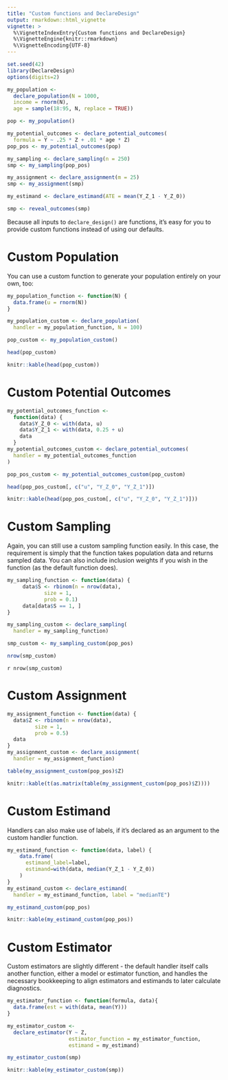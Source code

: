 ```yaml
---
title: "Custom functions and DeclareDesign"
output: rmarkdown::html_vignette
vignette: >
  %\VignetteIndexEntry{Custom functions and DeclareDesign}
  %\VignetteEngine{knitr::rmarkdown}
  %\VignetteEncoding{UTF-8}
---
```


```r
set.seed(42)
library(DeclareDesign)
options(digits=2)

my_population <-
  declare_population(N = 1000,
  income = rnorm(N),
  age = sample(18:95, N, replace = TRUE))

pop <- my_population()

my_potential_outcomes <- declare_potential_outcomes(
  formula = Y ~ .25 * Z + .01 * age * Z)
pop_pos <- my_potential_outcomes(pop)

my_sampling <- declare_sampling(n = 250)
smp <- my_sampling(pop_pos)

my_assignment <- declare_assignment(m = 25)
smp <- my_assignment(smp)

my_estimand <- declare_estimand(ATE = mean(Y_Z_1 - Y_Z_0))

smp <- reveal_outcomes(smp)
```

Because all inputs to `declare_design()` are functions, it's easy for you to provide custom functions instead of using our defaults.

# Custom Population

You can use a custom function to generate your population entirely on your own, too:

```r
my_population_function <- function(N) {
  data.frame(u = rnorm(N))
}

my_population_custom <- declare_population(
  handler = my_population_function, N = 100)

pop_custom <- my_population_custom()

head(pop_custom)
```
```r
knitr::kable(head(pop_custom))
```

# Custom Potential Outcomes

```r
my_potential_outcomes_function <-
  function(data) {
    data$Y_Z_0 <- with(data, u)
    data$Y_Z_1 <- with(data, 0.25 + u)
    data
  }
my_potential_outcomes_custom <- declare_potential_outcomes(
  handler = my_potential_outcomes_function
)

pop_pos_custom <- my_potential_outcomes_custom(pop_custom)

head(pop_pos_custom[, c("u", "Y_Z_0", "Y_Z_1")])
```
```r
knitr::kable(head(pop_pos_custom[, c("u", "Y_Z_0", "Y_Z_1")]))
```

# Custom Sampling

Again, you can still use a custom sampling function easily. In this case, the requirement is simply that the function  takes population data and returns sampled data. You can also include inclusion weights if you wish in the function (as the default function does). 

```r
my_sampling_function <- function(data) {
     data$S <- rbinom(n = nrow(data),
            size = 1,
            prob = 0.1)
     data[data$S == 1, ]
}

my_sampling_custom <- declare_sampling(
  handler = my_sampling_function)

smp_custom <- my_sampling_custom(pop_pos)

nrow(smp_custom)
```
`r nrow(smp_custom)`

# Custom Assignment

```r
my_assignment_function <- function(data) {
  data$Z <- rbinom(n = nrow(data),
         size = 1,
         prob = 0.5)
  data
}
my_assignment_custom <- declare_assignment(
  handler = my_assignment_function)

table(my_assignment_custom(pop_pos)$Z)
```
```r
knitr::kable(t(as.matrix(table(my_assignment_custom(pop_pos)$Z))))
```

# Custom Estimand

Handlers can also make use of labels, if it's declared as an argument to the custom handler function.

```r
my_estimand_function <- function(data, label) {
    data.frame(
      estimand_label=label,
      estimand=with(data, median(Y_Z_1 - Y_Z_0))
    )
}
my_estimand_custom <- declare_estimand(
  handler = my_estimand_function, label = "medianTE")

my_estimand_custom(pop_pos)
```
```r
knitr::kable(my_estimand_custom(pop_pos))
```

# Custom Estimator

Custom estimators are slightly different - the default handler itself calls another function, either a model or estimator function, and handles the necessary bookkeeping to align estimators and estimands to later calculate diagnostics.

```r
my_estimator_function <- function(formula, data){
  data.frame(est = with(data, mean(Y)))
}

my_estimator_custom <- 
  declare_estimator(Y ~ Z, 
                    estimator_function = my_estimator_function, 
                    estimand = my_estimand)

my_estimator_custom(smp)
```
```r
knitr::kable(my_estimator_custom(smp))
```
